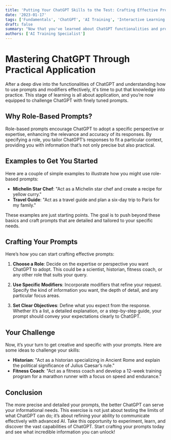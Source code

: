 ```yaml
---
title: 'Putting Your ChatGPT Skills to the Test: Crafting Effective Prompts'
date: '2023-01-17'
tags: ['Fundamentals', 'ChatGPT', 'AI Training', 'Interactive Learning']
draft: false
summary: "Now that you've learned about ChatGPT functionalities and prompt crafting, it's time to apply your skills. Dive deep into creating specific, role-based prompts to get the most precise answers from ChatGPT."
authors: ['AI Training Specialist']
---
```


# Mastering ChatGPT Through Practical Application

After a deep dive into the functionalities of ChatGPT and understanding how to use prompts and modifiers effectively, it's time to put that knowledge into practice. This stage of learning is all about application, and you’re now equipped to challenge ChatGPT with finely tuned prompts.

## Why Role-Based Prompts?

Role-based prompts encourage ChatGPT to adopt a specific perspective or expertise, enhancing the relevance and accuracy of its responses. By specifying a role, you tailor ChatGPT’s responses to fit a particular context, providing you with information that’s not only precise but also practical.

## Examples to Get You Started

Here are a couple of simple examples to illustrate how you might use role-based prompts:
- **Michelin Star Chef**: "Act as a Michelin star chef and create a recipe for yellow curry."
- **Travel Guide**: "Act as a travel guide and plan a six-day trip to Paris for my family."

These examples are just starting points. The goal is to push beyond these basics and craft prompts that are detailed and tailored to your specific needs.

## Crafting Your Prompts

Here’s how you can start crafting effective prompts:

1. **Choose a Role**: Decide on the expertise or perspective you want ChatGPT to adopt. This could be a scientist, historian, fitness coach, or any other role that suits your query.

2. **Use Specific Modifiers**: Incorporate modifiers that refine your request. Specify the kind of information you want, the depth of detail, and any particular focus areas.

3. **Set Clear Objectives**: Define what you expect from the response. Whether it’s a list, a detailed explanation, or a step-by-step guide, your prompt should convey your expectations clearly to ChatGPT.

## Your Challenge

Now, it’s your turn to get creative and specific with your prompts. Here are some ideas to challenge your skills:
- **Historian**: "Act as a historian specializing in Ancient Rome and explain the political significance of Julius Caesar’s rule."
- **Fitness Coach**: "Act as a fitness coach and develop a 12-week training program for a marathon runner with a focus on speed and endurance."

## Conclusion

The more precise and detailed your prompts, the better ChatGPT can serve your informational needs. This exercise is not just about testing the limits of what ChatGPT can do; it’s about refining your ability to communicate effectively with advanced AI. Take this opportunity to experiment, learn, and discover the vast capabilities of ChatGPT. Start crafting your prompts today and see what incredible information you can unlock!
